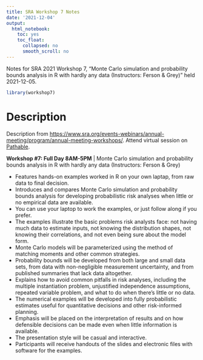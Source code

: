 ```yaml
---
title: SRA Workshop 7 Notes
date: '2021-12-04'
output:
  html_notebook:
    toc: yes
    toc_float:
      collapsed: no
      smooth_scroll: no
---
```


Notes for SRA 2021 Workshop 7, "Monte Carlo simulation and probability bounds analysis in R with hardly any data (Instructors: Ferson & Grey)" held 2021-12-05.

```r
library(workshop7)
```

# Description

Description from <https://www.sra.org/events-webinars/annual-meeting/program/annual-meeting-workshops/>. Attend virtual session on [Pathable](https://sra21.us2.pathable.com/meetings/virtual/9G8ri2iAPqvT5iz5q).

**Workshop #7: Full Day 8AM-5PM** | Monte Carlo simulation and probability bounds analysis in R with hardly any data (Instructors: Ferson & Grey)

* Features hands-on examples worked in R on your own laptap, from raw data to final decision.
* Introduces and compares Monte Carlo simulation and probability bounds analysis for developing probabilistic risk analyses when little or no empirical data are available.
* You can use your laptop to work the examples, or just follow along if you prefer.
* The examples illustrate the basic problems risk analysts face: not having much data to estimate inputs, not knowing the distribution shapes, not knowing their correlations, and not even being sure about the model form.
* Monte Carlo models will be parameterized using the method of matching moments and other common strategies.
* Probability bounds will be developed from both large and small data sets, from data with non-negligible measurement uncertainty, and from published summaries that lack data altogether.
* Explains how to avoid common pitfalls in risk analyses, including the multiple instantiation problem, unjustified independence assumptions, repeated variable problem, and what to do when there’s little or no data.
* The numerical examples will be developed into fully probabilistic estimates useful for quantitative decisions and other risk-informed planning.
* Emphasis will be placed on the interpretation of results and on how defensible decisions can be made even when little information is available.
* The presentation style will be casual and interactive.
* Participants will receive handouts of the slides and electronic files with software for the examples.
